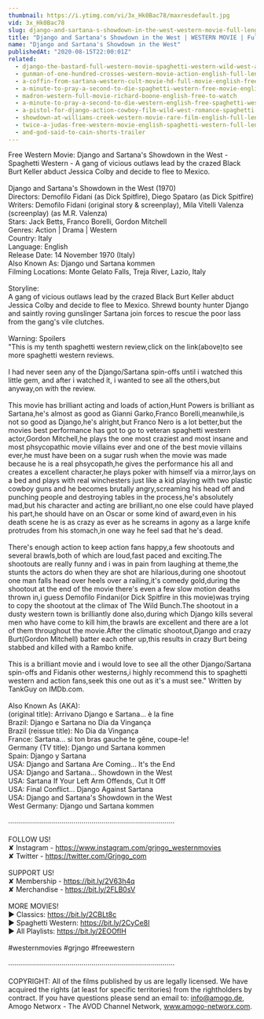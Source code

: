 ```yaml
---
thumbnail: https://i.ytimg.com/vi/3x_Hk0Bac78/maxresdefault.jpg
vid: 3x_Hk0Bac78
slug: django-and-sartana-s-showdown-in-the-west-western-movie-full-length-movie-free-film
title: "Django and Sartana's Showdown in the West | WESTERN MOVIE | Full Length Movie | Free Film"
name: "Django and Sartana's Showdown in the West"
publishedAt: "2020-08-15T22:00:01Z"
related:
  - django-the-bastard-full-western-movie-spaghetti-western-wild-west-action
  - gunman-of-one-hundred-crosses-western-movie-action-english-full-length
  - a-coffin-from-sartana-western-cult-movie-hd-full-movie-english-free-cowboy-film
  - a-minute-to-pray-a-second-to-die-spaghetti-western-free-movie-english
  - madron-western-full-movie-richard-boone-english-free-to-watch
  - a-minute-to-pray-a-second-to-die-western-english-free-spaghetti-western
  - a-pistol-for-django-action-cowboy-film-wild-west-romance-spaghetti-movie-full-length
  - showdown-at-williams-creek-western-movie-rare-film-english-full-length-free-youtube-movies
  - twice-a-judas-free-western-movie-english-spaghetti-western-full-length
  - and-god-said-to-cain-shorts-trailer
---
```


Free Western Movie: Django and Sartana's Showdown in the West - Spaghetti Western - A gang of vicious outlaws lead by the crazed Black Burt Keller abduct Jessica Colby and decide to flee to Mexico.<br />
<br />
Django and Sartana's Showdown in the West (1970)<br />
Directors: Demofilo Fidani (as Dick Spitfire), Diego Spataro (as Dick Spitfire)<br />
Writers: Demofilo Fidani (original story & screenplay), Mila Vitelli Valenza (screenplay) (as M.R. Valenza)<br />
Stars: Jack Betts, Franco Borelli, Gordon Mitchell <br />
Genres: Action | Drama | Western<br />
Country: Italy<br />
Language: English<br />
Release Date: 14 November 1970 (Italy)<br />
Also Known As: Django und Sartana kommen <br />
Filming Locations: Monte Gelato Falls, Treja River, Lazio, Italy <br />
<br />
Storyline:<br />
A gang of vicious outlaws lead by the crazed Black Burt Keller abduct Jessica Colby and decide to flee to Mexico. Shrewd bounty hunter Django and saintly roving gunslinger Sartana join forces to rescue the poor lass from the gang's vile clutches. <br />
<br />
Warning: Spoilers<br />
"This is my tenth spaghetti western review,click on the link(above)to see more spaghetti western reviews.<br />
<br />
I had never seen any of the Django/Sartana spin-offs until i watched this little gem, and after i watched it, i wanted to see all the others,but anyway,on with the review.<br />
<br />
This movie has brilliant acting and loads of action,Hunt Powers is brilliant as Sartana,he's almost as good as Gianni Garko,Franco Borelli,meanwhile,is not so good as Django,he's alright,but Franco Nero is a lot better,but the movies best performance has got to go to veteran spaghetti western actor,Gordon Mitchell,he plays the one most craziest and most insane and most phsycopathic movie villains ever and one of the best movie villains ever,he must have been on a sugar rush when the movie was made because he is a real phsycopath,he gives the performance his all and creates a excellent character,he plays poker with himself via a mirror,lays on a bed and plays with real winchesters just like a kid playing with two plastic cowboy guns and he becomes brutally angry,screaming his head off and punching people and destroying tables in the process,he's absolutely mad,but his character and acting are brilliant,no one else could have played his part,he should have on an Oscar or some kind of award,even in his death scene he is as crazy as ever as he screams in agony as a large knife protrudes from his stomach,in one way he feel sad that he's dead.<br />
<br />
There's enough action to keep action fans happy,a few shootouts and several brawls,both of which are loud,fast paced and exciting.The shootouts are really funny and i was in pain from laughing at theme,the stunts the actors do when they are shot are hilarious,during one shootout one man falls head over heels over a railing,it's comedy gold,during the shootout at the end of the movie there's even a few slow motion deaths thrown in,i guess Demofilo Findani(or Dick Spitfire in this movie)was trying to copy the shootout at the climax of The Wild Bunch.The shootout in a dusty western town is brilliantly done also,during which Django kills several men who have come to kill him,the brawls are excellent and there are a lot of them throughout the movie.After the climatic shootout,Django and crazy Burt(Gordon Mitchell) batter each other up,this results in crazy Burt being stabbed and killed with a Rambo knife.<br />
<br />
This is a brilliant movie and i would love to see all the other Django/Sartana spin-offs and Fidanis other westerns,i highly recommend this to spaghetti western and action fans,seek this one out as it's a must see." Written by TankGuy on IMDb.com.<br />
<br />
Also Known As (AKA):<br />
(original title): Arrivano Django e Sartana... è la fine<br />
Brazil: Django e Sartana no Dia da Vingança<br />
Brazil (reissue title): No Dia da Vingança<br />
France: Sartana... si ton bras gauche te gêne, coupe-le!<br />
Germany (TV title): Django und Sartana kommen<br />
Spain: Django y Sartana<br />
USA: Django and Sartana Are Coming... It's the End<br />
USA: Django and Sartana... Showdown in the West<br />
USA: Sartana If Your Left Arm Offends, Cut It Off<br />
USA: Final Conflict... Django Against Sartana<br />
USA: Django and Sartana's Showdown in the West<br />
West Germany: Django und Sartana kommen<br />
<br />
····················································································<br />
<br />
FOLLOW US!<br />
✘ Instagram - https://www.instagram.com/grjngo_westernmovies<br />
✘ Twitter - https://twitter.com/Grjngo_com<br />
<br />
SUPPORT US!<br />
✘ Membership - https://bit.ly/2V63h4q<br />
✘ Merchandise - https://bit.ly/2FLB0sV<br />
<br />
MORE MOVIES! <br />
► Classics: https://bit.ly/2CBLt8c <br />
► Spaghetti Western: https://bit.ly/2CyCe8I <br />
► All Playlists: https://bit.ly/2EOOfIH <br />
<br />
#westernmovies #grjngo #freewestern<br />
<br />
····················································································<br />
<br />
COPYRIGHT: All of the films published by us are legally licensed. We have acquired the rights (at least for specific territories) from the rightholders by contract. If you have questions please send an email to: info@amogo.de, Amogo Networx - The AVOD Channel Network, www.amogo-networx.com.